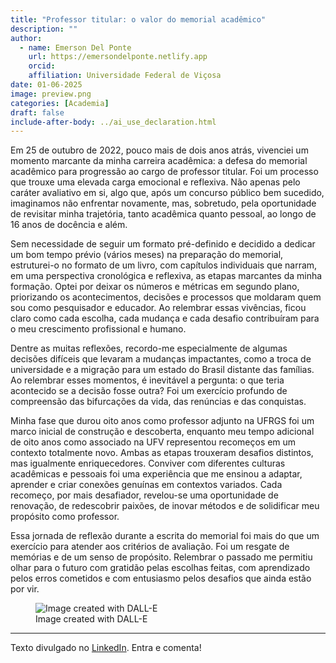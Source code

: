 ```yaml
---
title: "Professor titular: o valor do memorial acadêmico"
description: ""
author:
  - name: Emerson Del Ponte
    url: https://emersondelponte.netlify.app
    orcid: 
    affiliation: Universidade Federal de Viçosa
date: 01-06-2025
image: preview.png
categories: [Academia] 
draft: false 
include-after-body: ../ai_use_declaration.html
---
```


Em 25 de outubro de 2022, pouco mais de dois anos atrás, vivenciei um momento marcante da minha carreira acadêmica: a defesa do memorial acadêmico para progressão ao cargo de professor titular. Foi um processo que trouxe uma elevada carga emocional e reflexiva. Não apenas pelo caráter avaliativo em si, algo que, após um concurso público bem sucedido, imaginamos não enfrentar novamente, mas, sobretudo, pela oportunidade de revisitar minha trajetória, tanto acadêmica quanto pessoal, ao longo de 16 anos de docência e além.

Sem necessidade de seguir um formato pré-definido e decidido a dedicar um bom tempo prévio (vários meses) na preparação do memorial, estruturei-o no formato de um livro, com capítulos individuais que narram, em uma perspectiva cronológica e reflexiva, as etapas marcantes da minha formação. Optei por deixar os números e métricas em segundo plano, priorizando os acontecimentos, decisões e processos que moldaram quem sou como pesquisador e educador. Ao relembrar essas vivências, ficou claro como cada escolha, cada mudança e cada desafio contribuíram para o meu crescimento profissional e humano.

Dentre as muitas reflexões, recordo-me especialmente de algumas decisões difíceis que levaram a mudanças impactantes, como a troca de universidade e a migração para um estado do Brasil distante das famílias. Ao relembrar esses momentos, é inevitável a pergunta: o que teria acontecido se a decisão fosse outra? Foi um exercício profundo de compreensão das bifurcações da vida, das renúncias e das conquistas.

Minha fase que durou oito anos como professor adjunto na UFRGS foi um marco inicial de construção e descoberta, enquanto meu tempo adicional de oito anos como associado na UFV representou recomeços em um contexto totalmente novo. Ambas as etapas trouxeram desafios distintos, mas igualmente enriquecedores. Conviver com diferentes culturas acadêmicas e pessoais foi uma experiência que me ensinou a adaptar, aprender e criar conexões genuínas em contextos variados. Cada recomeço, por mais desafiador, revelou-se uma oportunidade de renovação, de redescobrir paixões, de inovar métodos e de solidificar meu propósito como professor.

Essa jornada de reflexão durante a escrita do memorial foi mais do que um exercício para atender aos critérios de avaliação. Foi um resgate de memórias e de um senso de propósito. Relembrar o passado me permitiu olhar para o futuro com gratidão pelas escolhas feitas, com aprendizado pelos erros cometidos e com entusiasmo pelos desafios que ainda estão por vir.

![Image created with DALL-E](preview.png){fig-align="center"}

------------------------------------------------------------------------

Texto divulgado no [LinkedIn](https://www.linkedin.com/posts/emerson-m-del-ponte-61678ba1_professor-titular-o-valor-do-memorial-acad%C3%AAmico-activity-7282174730441232384-S_7v?utm_source=share&utm_medium=member_desktop). Entra e comenta!
